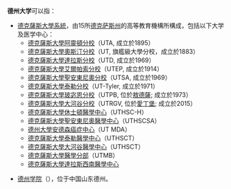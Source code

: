 '''德州大学'''可以指：
*[[德克薩斯大學系統|德克薩斯大學系統]]，由15所[[德克萨斯州|德克萨斯州]]的高等教育機構所構成，包括以下大学及医学中心：
**[[德克薩斯大學阿靈頓分校|德克薩斯大學阿靈頓分校]]（UTA, 成立於1895）
**[[德克薩斯大學奧斯汀分校|德克薩斯大學奧斯汀分校]]（UT, 旗艦級大學分校，成立於1883）
**[[德克薩斯大學達拉斯分校|德克薩斯大學達拉斯分校]]（UTD, 成立於1969）
**[[德克薩斯大學艾爾帕索分校|德克薩斯大學艾爾帕索分校]]（UTEP, 成立於1914）
**[[德克薩斯大學聖安東尼奧分校|德克薩斯大學聖安東尼奧分校]]（UTSA, 成立於1969）
**[[德克薩斯大學泰勒分校|德克薩斯大學泰勒分校]]（UT-Tyler, 成立於1971）
**[[德克薩斯大學玻宓恩分校|德克薩斯大學玻宓恩分校]]（UTPB, 位於[[敖德薩（德克薩斯州）|敖德薩]]; 成立於1973）
**[[德克薩斯大學大河谷分校|德克薩斯大學大河谷分校]]（UTRGV, 位於[[愛丁堡（德克薩斯州）|愛丁堡]]; 成立於2015）
**[[德克薩斯大學休士頓醫學中心|德克薩斯大學休士頓醫學中心]]（UTHSC-H）
**[[德克薩斯大學聖安東尼奧醫學中心|德克薩斯大學聖安東尼奧醫學中心]]（UTHSCSA）
**[[德州大學安德森癌症中心|德州大學安德森癌症中心]]（UT MDA）
**[[德克薩斯大學泰勒醫學中心|德克薩斯大學泰勒醫學中心]]（UTHSCT）
**[[德克薩斯大學大河谷醫學中心|德克薩斯大學大河谷醫學中心]]（UTHSCT）
**[[德克薩斯大學醫學分部|德克薩斯大學醫學分部]]（UTMB）
**[[德克薩斯大學達拉斯西南醫學中心|德克薩斯大學達拉斯西南醫學中心]]

*[[德州学院|德州学院]]（{{lang-en|Dezhou University}}），位于中国山东德州。

{{disambig|Cat=四字教育机构消歧义}}